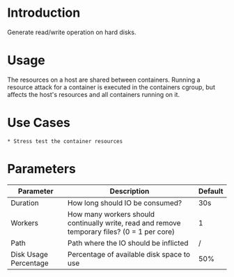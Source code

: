 # Introduction

Generate read/write operation on hard disks.

# Usage
The resources on a host are shared between containers.
Running a resource attack for a container is executed in the containers cgroup, but affects the host's resources and all containers running on it.

# Use Cases

    * Stress test the container resources

# Parameters

| Parameter             | Description                                                                                  | Default |
|-----------------------|----------------------------------------------------------------------------------------------|---------|
| Duration              | How long should IO be consumed?                                                              | 30s     |
| Workers               | How many workers should continually write, read and remove temporary files? (0 = 1 per core) | 1       |
| Path                  | Path where the IO should be inflicted                                                        | /       |
| Disk Usage Percentage | Percentage of available disk space to use                                                    | 50%     |
